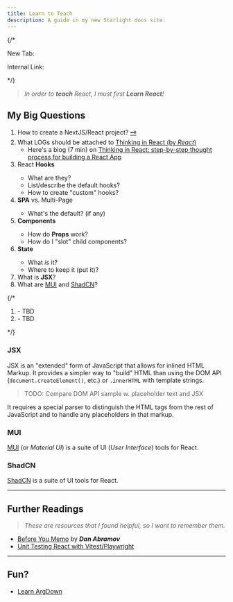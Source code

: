 ```yaml
---
title: Learn to Teach
description: A guide in my new Starlight docs site.
---
```



{/* 

New Tab:
<a target="_blank" href=""></a>

Internal Link:
[](/DMIT-2008/tutorials/00/)
[](/DMIT-2008/reference/00/)

*/}

> *In order to **teach** React, I must first **Learn React**!*

## My Big Questions

1. How to create a NextJS/React project? [🗝️](/DMIT-2008/tutorials/00000/)
1. What LOGs should be attached to <a target="_blank" href="https://react.dev/learn/thinking-in-react">Thinking in React (by *React*)</a>
    - Here's a blog (7 min) on <a target="_blank" href="https://blog.sreejit.dev/thinking-in-react-step-by-step-thought-process-for-building-a-react-app">Thinking in React: step-by-step thought process for building a React App</a>
1. <Icon name="seti:react" class="inline-block text-orange-500 pt-1 m-0" /> React **Hooks**
    - What are they?
    - List/describe the default hooks?
    - How to create "custom" hooks?
1. <Icon name="vercel" class="inline-block text-green-500 m-0 pt-1"/> **SPA** vs. Multi-Page
    - What's the default? (if any)
1. <Icon name="seti:react" class="inline-block text-orange-500 pt-1 m-0" /> **Components**
    - How do **Props** work?
    - How do I "slot" child components?
1. <Icon name="seti:react" class="inline-block text-orange-500 pt-1 m-0" /> **State**
    - What *is* it?
    - Where to keep it (put it)?
1. <Icon name="seti:react" class="inline-block text-orange-500 pt-1 m-0" /> What is **JSX**?
1. What are [MUI](#mui) and [ShadCN](#shadcn)?

{/* 
1. <Icon name="vercel" class="inline-block text-green-500 m-0 pt-1"/> 
    - TBD
1. <Icon name="seti:react" class="inline-block text-orange-500 pt-1 m-0" /> 
    - TBD

*/}

### JSX

JSX is an "extended" form of JavaScript that allows for inlined HTML Markup. It provides a simpler way to "build" HTML than using the DOM API (`document.createElement()`, etc.) or `.innerHTML` with template strings.

> TODO: Compare DOM API sample w. placeholder text and JSX

It requires a special parser to distinguish the HTML tags from the rest of JavaScript and to handle any placeholders in that markup.

### MUI

<a target="_blank" href="https://mui.com/material-ui/getting-started/usage/">MUI</a> (or *Material UI*) is a suite of UI (*User Interface*) tools for React.

### ShadCN

<a target="_blank" href="https://ui.shadcn.com/">ShadCN</a> is a suite of UI tools for React.

----

## Further Readings

> *These are resources that I found helpful, so I want to remember them.*

- <a target="readMe" href="https://overreacted.io/before-you-memo/">Before You Memo</a> by ***Dan Abramov***
- <a target="_blank" href="https://dev.to/mayashavin/series/23351">Unit Testing React with Vitest/Playwright</a>

----

## Fun?

- <a target="_blank" href="https://argdown.org/">Learn ArgDown <Icon name="seti:argdown" class="inline-block text-amber-300" /></a>